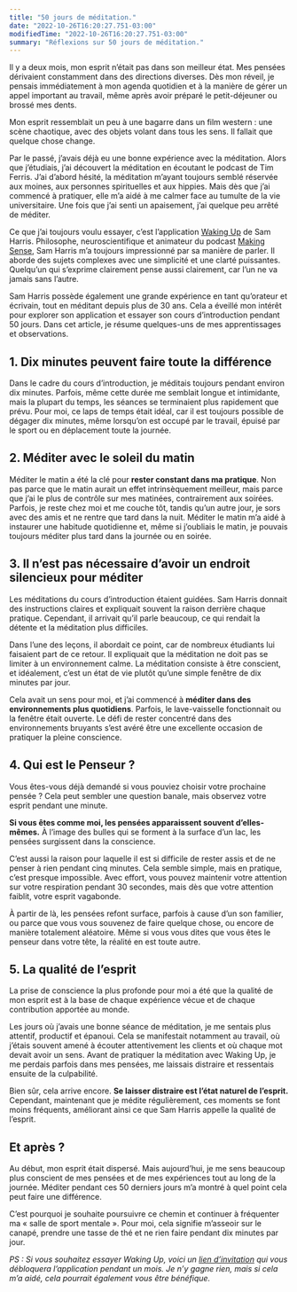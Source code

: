 ```yaml
---
title: "50 jours de méditation."
date: "2022-10-26T16:20:27.751-03:00"
modifiedTime: "2022-10-26T16:20:27.751-03:00"
summary: "Réflexions sur 50 jours de méditation."
---
```


Il y a deux mois, mon esprit n’était pas dans son meilleur état. Mes pensées dérivaient constamment dans des directions diverses. Dès mon réveil, je pensais immédiatement à mon agenda quotidien et à la manière de gérer un appel important au travail, même après avoir préparé le petit-déjeuner ou brossé mes dents.

Mon esprit ressemblait un peu à une bagarre dans un film western : une scène chaotique, avec des objets volant dans tous les sens. Il fallait que quelque chose change.

Par le passé, j’avais déjà eu une bonne expérience avec la méditation. Alors que j’étudiais, j’ai découvert la méditation en écoutant le podcast de Tim Ferris. J’ai d’abord hésité, la méditation m’ayant toujours semblé réservée aux moines, aux personnes spirituelles et aux hippies. Mais dès que j’ai commencé à pratiquer, elle m’a aidé à me calmer face au tumulte de la vie universitaire. Une fois que j’ai senti un apaisement, j’ai quelque peu arrêté de méditer.

Ce que j’ai toujours voulu essayer, c’est l’application [Waking Up](https://www.wakingup.com) de Sam Harris. Philosophe, neuroscientifique et animateur du podcast [Making Sense](https://samharris.org/podcast/), Sam Harris m’a toujours impressionné par sa manière de parler. Il aborde des sujets complexes avec une simplicité et une clarté puissantes. Quelqu’un qui s’exprime clairement pense aussi clairement, car l’un ne va jamais sans l’autre.

Sam Harris possède également une grande expérience en tant qu’orateur et écrivain, tout en méditant depuis plus de 30 ans. Cela a éveillé mon intérêt pour explorer son application et essayer son cours d’introduction pendant 50 jours. Dans cet article, je résume quelques-uns de mes apprentissages et observations.

## 1. Dix minutes peuvent faire toute la différence

Dans le cadre du cours d’introduction, je méditais toujours pendant environ dix minutes. Parfois, même cette durée me semblait longue et intimidante, mais la plupart du temps, les séances se terminaient plus rapidement que prévu. Pour moi, ce laps de temps était idéal, car il est toujours possible de dégager dix minutes, même lorsqu’on est occupé par le travail, épuisé par le sport ou en déplacement toute la journée.

## 2. Méditer avec le soleil du matin

Méditer le matin a été la clé pour **rester constant dans ma pratique**. Non pas parce que le matin aurait un effet intrinsèquement meilleur, mais parce que j’ai le plus de contrôle sur mes matinées, contrairement aux soirées. Parfois, je reste chez moi et me couche tôt, tandis qu’un autre jour, je sors avec des amis et ne rentre que tard dans la nuit. Méditer le matin m’a aidé à instaurer une habitude quotidienne et, même si j’oubliais le matin, je pouvais toujours méditer plus tard dans la journée ou en soirée.

## 3. Il n’est pas nécessaire d’avoir un endroit silencieux pour méditer

Les méditations du cours d’introduction étaient guidées. Sam Harris donnait des instructions claires et expliquait souvent la raison derrière chaque pratique. Cependant, il arrivait qu’il parle beaucoup, ce qui rendait la détente et la méditation plus difficiles.

Dans l’une des leçons, il abordait ce point, car de nombreux étudiants lui faisaient part de ce retour. Il expliquait que la méditation ne doit pas se limiter à un environnement calme. La méditation consiste à être conscient, et idéalement, c’est un état de vie plutôt qu’une simple fenêtre de dix minutes par jour.

Cela avait un sens pour moi, et j’ai commencé à **méditer dans des environnements plus quotidiens**. Parfois, le lave-vaisselle fonctionnait ou la fenêtre était ouverte. Le défi de rester concentré dans des environnements bruyants s’est avéré être une excellente occasion de pratiquer la pleine conscience.

## 4. Qui est le Penseur ?

Vous êtes-vous déjà demandé si vous pouviez choisir votre prochaine pensée ? Cela peut sembler une question banale, mais observez votre esprit pendant une minute.

**Si vous êtes comme moi, les pensées apparaissent souvent d’elles-mêmes.** À l’image des bulles qui se forment à la surface d’un lac, les pensées surgissent dans la conscience.

C’est aussi la raison pour laquelle il est si difficile de rester assis et de ne penser à rien pendant cinq minutes. Cela semble simple, mais en pratique, c’est presque impossible. Avec effort, vous pouvez maintenir votre attention sur votre respiration pendant 30 secondes, mais dès que votre attention faiblit, votre esprit vagabonde.

À partir de là, les pensées refont surface, parfois à cause d’un son familier, ou parce que vous vous souvenez de faire quelque chose, ou encore de manière totalement aléatoire. Même si vous vous dites que vous êtes le penseur dans votre tête, la réalité en est toute autre.

## 5. La qualité de l’esprit

La prise de conscience la plus profonde pour moi a été que la qualité de mon esprit est à la base de chaque expérience vécue et de chaque contribution apportée au monde.

Les jours où j’avais une bonne séance de méditation, je me sentais plus attentif, productif et épanoui. Cela se manifestait notamment au travail, où j’étais souvent amené à écouter attentivement les clients et où chaque mot devait avoir un sens. Avant de pratiquer la méditation avec Waking Up, je me perdais parfois dans mes pensées, me laissais distraire et ressentais ensuite de la culpabilité.

Bien sûr, cela arrive encore. **Se laisser distraire est l’état naturel de l’esprit.** Cependant, maintenant que je médite régulièrement, ces moments se font moins fréquents, améliorant ainsi ce que Sam Harris appelle la qualité de l’esprit.

## Et après ?

Au début, mon esprit était dispersé. Mais aujourd’hui, je me sens beaucoup plus conscient de mes pensées et de mes expériences tout au long de la journée. Méditer pendant ces 50 derniers jours m’a montré à quel point cela peut faire une différence.

C’est pourquoi je souhaite poursuivre ce chemin et continuer à fréquenter ma « salle de sport mentale ». Pour moi, cela signifie m’asseoir sur le canapé, prendre une tasse de thé et ne rien faire pendant dix minutes par jour.

_PS : Si vous souhaitez essayer Waking Up, voici un [lien d’invitation](https://share.wakingup.com/327932) qui vous débloquera l’application pendant un mois. Je n’y gagne rien, mais si cela m’a aidé, cela pourrait également vous être bénéfique._
